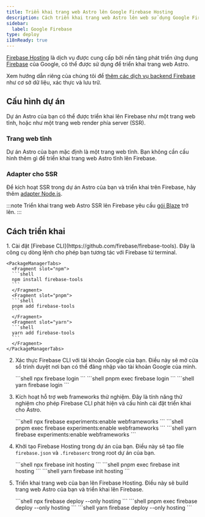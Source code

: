 ```yaml
---
title: Triển khai trang web Astro lên Google Firebase Hosting
description: Cách triển khai trang web Astro lên web sử dụng Google Firebase Hosting.
sidebar:
  label: Google Firebase
type: deploy
i18nReady: true
---
```


[Firebase Hosting](https://firebase.google.com/products/hosting) là dịch vụ được cung cấp bởi nền tảng phát triển ứng dụng [Firebase](https://firebase.google.com/) của Google, có thể được sử dụng để triển khai trang web Astro.

Xem hướng dẫn riêng của chúng tôi để [thêm các dịch vụ backend Firebase](/vi/guides/backend/google-firebase/) như cơ sở dữ liệu, xác thực và lưu trữ.

## Cấu hình dự án

Dự án Astro của bạn có thể được triển khai lên Firebase như một trang web tĩnh, hoặc như một trang web render phía server (SSR).

### Trang web tĩnh

Dự án Astro của bạn mặc định là một trang web tĩnh. Bạn không cần cấu hình thêm gì để triển khai trang web Astro tĩnh lên Firebase.

### Adapter cho SSR

Để kích hoạt SSR trong dự án Astro của bạn và triển khai trên Firebase, hãy thêm [adapter Node.js](/vi/guides/integrations-guide/node/).

:::note
Triển khai trang web Astro SSR lên Firebase yêu cầu [gói Blaze](https://firebase.google.com/pricing) trở lên.
:::

## Cách triển khai

<Steps>
1. Cài đặt [Firebase CLI](https://github.com/firebase/firebase-tools). Đây là công cụ dòng lệnh cho phép bạn tương tác với Firebase từ terminal.

    <PackageManagerTabs>
      <Fragment slot="npm">
      ```shell
      npm install firebase-tools
      ```
      </Fragment>
      <Fragment slot="pnpm">
      ```shell
      pnpm add firebase-tools
      ```
      </Fragment>
      <Fragment slot="yarn">
      ```shell
      yarn add firebase-tools
      ```
      </Fragment>
    </PackageManagerTabs>

2. Xác thực Firebase CLI với tài khoản Google của bạn. Điều này sẽ mở cửa sổ trình duyệt nơi bạn có thể đăng nhập vào tài khoản Google của mình.

    <PackageManagerTabs>
      <Fragment slot="npm">
      ```shell
      npx firebase login
      ```
      </Fragment>
      <Fragment slot="pnpm">
      ```shell
      pnpm exec firebase login
      ```
      </Fragment>
      <Fragment slot="yarn">
      ```shell
      yarn firebase login
      ```
      </Fragment>
    </PackageManagerTabs>

3. Kích hoạt hỗ trợ web frameworks thử nghiệm. Đây là tính năng thử nghiệm cho phép Firebase CLI phát hiện và cấu hình cài đặt triển khai cho Astro.

    <PackageManagerTabs>
      <Fragment slot="npm">
      ```shell
      npx firebase experiments:enable webframeworks
      ```
      </Fragment>
      <Fragment slot="pnpm">
      ```shell
      pnpm exec firebase experiments:enable webframeworks
      ```
      </Fragment>
      <Fragment slot="yarn">
      ```shell
      yarn firebase experiments:enable webframeworks
      ```
      </Fragment>
    </PackageManagerTabs>

4. Khởi tạo Firebase Hosting trong dự án của bạn. Điều này sẽ tạo file `firebase.json` và `.firebaserc` trong root dự án của bạn.

    <PackageManagerTabs>
      <Fragment slot="npm">
      ```shell
      npx firebase init hosting
      ```
      </Fragment>
      <Fragment slot="pnpm">
      ```shell
      pnpm exec firebase init hosting
      ```
      </Fragment>
      <Fragment slot="yarn">
      ```shell
      yarn firebase init hosting
      ```
      </Fragment>
    </PackageManagerTabs>

5. Triển khai trang web của bạn lên Firebase Hosting. Điều này sẽ build trang web Astro của bạn và triển khai lên Firebase.

    <PackageManagerTabs>
      <Fragment slot="npm">
      ```shell
      npx firebase deploy --only hosting
      ```
      </Fragment>
      <Fragment slot="pnpm">
      ```shell
      pnpm exec firebase deploy --only hosting
      ```
      </Fragment>
      <Fragment slot="yarn">
      ```shell
      yarn firebase deploy --only hosting
      ```
      </Fragment>
    </PackageManagerTabs>
</Steps>